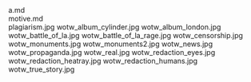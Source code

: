     
<div className="w-full md:max-w-[80rem] float-right italic">
	<MD_a_md />
	a.md
</div>
<div className="w-full md:max-w-[80rem] float-right italic">
	<MD_motive_md />
	motive.md
</div>
<PopImage className="w-full sm:max-w-[50vw] md:max-w-md float-right sm:m-1 sm:ml-4" src={JPG_plagiarism_jpg} width={384} alt="plagiarism.jpg">
	plagiarism.jpg
</PopImage>
<PopImage className="w-full sm:max-w-[50vw] md:max-w-md float-left sm:m-1 sm:mr-4" src={JPG_wotw_album_cylinder_jpg} width={384} alt="wotw_album_cylinder.jpg">
	wotw_album_cylinder.jpg
</PopImage>
<PopImage className="w-full sm:max-w-[50vw] md:max-w-md float-right sm:m-1 sm:ml-4" src={JPG_wotw_album_london_jpg} width={384} alt="wotw_album_london.jpg">
	wotw_album_london.jpg
</PopImage>
<PopImage className="w-full sm:max-w-[50vw] md:max-w-md float-left sm:m-1 sm:mr-4" src={JPG_wotw_battle_of_la_jpg} width={384} alt="wotw_battle_of_la.jpg">
	wotw_battle_of_la.jpg
</PopImage>
<PopImage className="w-full sm:max-w-[50vw] md:max-w-md float-right sm:m-1 sm:ml-4" src={JPG_wotw_battle_of_la_rage_jpg} width={384} alt="wotw_battle_of_la_rage.jpg">
	wotw_battle_of_la_rage.jpg
</PopImage>
<PopImage className="w-full sm:max-w-[50vw] md:max-w-md float-left sm:m-1 sm:mr-4" src={JPG_wotw_censorship_jpg} width={384} alt="wotw_censorship.jpg">
	wotw_censorship.jpg
</PopImage>
<PopImage className="w-full sm:max-w-[50vw] md:max-w-md float-right sm:m-1 sm:ml-4" src={JPG_wotw_monuments_jpg} width={384} alt="wotw_monuments.jpg">
	wotw_monuments.jpg
</PopImage>
<PopImage className="w-full sm:max-w-[50vw] md:max-w-md float-left sm:m-1 sm:mr-4" src={JPG_wotw_monuments2_jpg} width={384} alt="wotw_monuments2.jpg">
	wotw_monuments2.jpg
</PopImage>
<PopImage className="w-full sm:max-w-[50vw] md:max-w-md float-right sm:m-1 sm:ml-4" src={JPG_wotw_news_jpg} width={384} alt="wotw_news.jpg">
	wotw_news.jpg
</PopImage>
<PopImage className="w-full sm:max-w-[50vw] md:max-w-md float-left sm:m-1 sm:mr-4" src={JPG_wotw_propaganda_jpg} width={384} alt="wotw_propaganda.jpg">
	wotw_propaganda.jpg
</PopImage>
<PopImage className="w-full sm:max-w-[50vw] md:max-w-md float-right sm:m-1 sm:ml-4" src={JPG_wotw_real_jpg} width={384} alt="wotw_real.jpg">
	wotw_real.jpg
</PopImage>
<PopImage className="w-full sm:max-w-[50vw] md:max-w-md float-left sm:m-1 sm:mr-4" src={JPG_wotw_redaction_eyes_jpg} width={384} alt="wotw_redaction_eyes.jpg">
	wotw_redaction_eyes.jpg
</PopImage>
<PopImage className="w-full sm:max-w-[50vw] md:max-w-md float-right sm:m-1 sm:ml-4" src={JPG_wotw_redaction_heatray_jpg} width={384} alt="wotw_redaction_heatray.jpg">
	wotw_redaction_heatray.jpg
</PopImage>
<PopImage className="w-full sm:max-w-[50vw] md:max-w-md float-left sm:m-1 sm:mr-4" src={JPG_wotw_redaction_humans_jpg} width={384} alt="wotw_redaction_humans.jpg">
	wotw_redaction_humans.jpg
</PopImage>
<PopImage className="w-full sm:max-w-[50vw] md:max-w-md float-right sm:m-1 sm:ml-4" src={JPG_wotw_true_story_jpg} width={384} alt="wotw_true_story.jpg">
	wotw_true_story.jpg
</PopImage>
